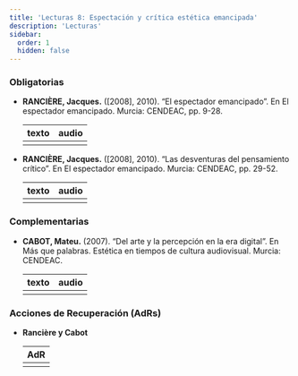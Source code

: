 ```yaml
---
title: 'Lecturas 8: Espectación y crítica estética emancipada'
description: 'Lecturas'
sidebar:
  order: 1
  hidden: false
---
```



### Obligatorias

- **RANCIÈRE, Jacques.** ([2008], 2010). “El espectador emancipado”. En El espectador emancipado. Murcia: CENDEAC, pp. 9-28.

  | texto | audio |
  | :---: | :---: |
  | [<Icon name="open-book" color="#007481" size="2rem" />](/lectura-8/texto1.pdf) | [<Icon name="seti:audio" color="#007481" size="2rem" />](/lectura-8/audiotexto1.mp) |

- **RANCIÈRE, Jacques.** ([2008], 2010). “Las desventuras del pensamiento crítico”. En El espectador emancipado. Murcia: CENDEAC, pp. 29-52.

  | texto | audio |
  | :---: | :---: |
  | [<Icon name="open-book" color="#007481" size="2rem" />](/lectura-8/texto2.pdf) | [<Icon name="seti:audio" color="#007481" size="2rem" />](/lectura-8/audiotexto2.mp3) |

### Complementarias

- **CABOT, Mateu.** (2007). “Del arte y la percepción en la era digital”. En Más que palabras. Estética en tiempos de cultura audiovisual. Murcia: CENDEAC.

  | texto | audio |
  | :---: | :---: |
  | [<Icon name="open-book" color="#007481" size="2rem" />](/lectura-8/texto3.pdf) | [<Icon name="seti:audio" color="#007481" size="2rem" />](/lectura-8/audiotexto3.mp3) |

### Acciones de Recuperación (AdRs)

- **Rancière y Cabot**

  | AdR |
  | :-: |
  | [<Icon name="seti:audio" color="#007481" size="2rem" />](/lectura-8/adr1.mp3) |

